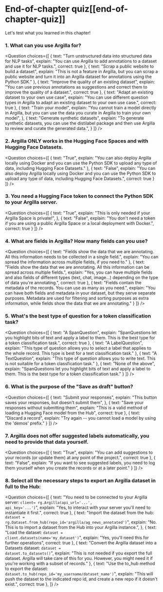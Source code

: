 <!-- DISABLE-FRONTMATTER-SECTIONS -->

# End-of-chapter quiz[[end-of-chapter-quiz]]

<CourseFloatingBanner
    chapter={10}
    classNames="absolute z-10 right-0 top-0"
/>

Let's test what you learned in this chapter!

### 1. What can you use Argilla for?

<Question
	choices={[
		{
			text: "Turn unstructured data into structured data for NLP tasks",
			explain: "You can use Argilla to add annotations to a dataset and use it for NLP tasks.",
            correct: true
		},
		{
			text: "Scrap a public website to build a dataset",
			explain: "This is not a feature in Argilla, but you can scrap a public website and turn it into an Argilla dataset for annotations using the Python SDK."
		},
		{
			text: "Improve the quality of an existing dataset",
			explain: "You can use previous annotations as suggestions and correct them to improve the quality of a dataset.",
			correct: true
		},
		{
			text: "Adapt an existing dataset to your own use case",
			explain: "You can use different question types in Argilla to adapt an existing dataset to your own use case.",
			correct: true
		},
		{
			text: "Train your model",
			explain: "You cannot train a model directly in Argilla, but you can use the data you curate in Argilla to train your own model",
		},
		{
			text: "Generate synthetic datasets",
			explain: "To generate synthetic datasets, you can use the distilabel package and then use Argilla to review and curate the generated data.",
		}
	]}
/>

### 2. Argilla ONLY works in the Hugging Face Spaces and with Hugging Face Datasets.

<Question
	choices={[
        {
			text: "True",
			explain: "You can also deploy Argilla locally using Docker and you can use the Python SDK to upload any type of data, including Hugging Face Datasets."
        },
        {
			text: "False",
			explain: "You can also deploy Argilla locally using Docker and you can use the Python SDK to upload any type of data, including Hugging Face Datasets.",
			correct: true
        }
	]}
/>

### 3. You need a Hugging Face token to connect the Python SDK to your Argilla server.

<Question
	choices={[
        {
			text: "True",
			explain: "This is only needed if your Argilla Space is private!",
        },
        {
			text: "False",
			explain: "You don't need a token if you are using a public Argilla Space or a local deployment with Docker.",
			correct: true
        }
	]}
/>

### 4. What are **fields** in Argilla? How many fields can you use?

<Question
	choices={[
        {
			text: "Fields show the data that we are annotating. All this information needs to be collected in a single field.",
			explain: "You can spread the information across multiple fields, if you need to."
        },
		{
			text: "Fields show the data that we are annotating. All this information can be spread across multiple fields.",
			explain: "Yes, you can have multiple fields and also fields of different types (text, chat, image...) depending on the type of data you're annotating.",
			correct: true
        },
        {
			text: "Fields contain the metadata of the records. You can use as many as you need.",
			explain: "You can have both fields and metadata in your dataset, but they serve separate purposes. Metadata are used for filtering and sorting purposes as extra information, while fields show the data that we are annotating."
        }
	]}
/>

### 5. What's the best type of question for a token classification task?

<Question
	choices={[
        {
			text: "A SpanQuestion",
			explain: "SpanQuestions let you highlight bits of text and apply a label to them. This is the best type for a token classification task.",
            correct: true
        },
        {
			text: "A LabelQuestion",
			explain: "This type of question allows you to select a label that applies to the whole record. This type is best for a text classification task."
        },
        {
			text: "A TextQuestion",
			explain: "This type of question allows you to write text. This is not suitable for a token classfication task."
        },
        {
			text: "None of the above",
			explain: "SpanQuestions let you highlight bits of text and apply a label to them. This is the best type for a token classification task."
        }
	]}
/>

### 6. What is the purpose of the "Save as draft" button?

<Question
	choices={[
        {
			text: "Submit your responses",
			explain: "This button saves your responses, but doesn't submit them",
        },
        {
			text: "Save your responses without submitting them",
			explain: "This is a valid method of loading a Hugging Face model from the Hub",
			correct: true
        },
        {
			text: "Discard a record",
			explain: "Try again -- you cannot load a model by using the 'demos' prefix."
        }
	]}
/>

### 7. Argilla does not offer suggested labels automatically, you need to provide that data yourself.

<Question
	choices={[
        {
			text: "True",
			explain: "You can add suggestions to your records (or update them) at any point of the project.",
            correct: true
        },
        {
			text: "False",
			explain: "If you want to see suggested labels, you need to log them yourself when you create the records or at a later point."
        }
	]}
/>

### 8. Select all the necessary steps to export an Argilla dataset in full to the Hub:

<Question
	choices={[
        {
			text: "You need to be connected to your Argilla server: <code>client= rg.Argilla(api_url='...', api_key='...')</code>",
			explain: "Yes, to interact with your server you'll need to instantiate it first.",
            correct: true
        },
		{
			text: "Import the dataset from the hub: <code>dataset = rg.Dataset.from_hub(repo_id='argilla/ag_news_annotated')</code>",
			explain: "No. This is to import a dataset from the Hub into your Argilla instance.",
        },
        {
			text: "Load the dataset: <code>dataset = client.datasets(name='my_dataset')</code>",
			explain: "Yes, you'll need this for further operations",
			correct: true
        },
        {
			text: "Convert the Argilla dataset into a Datasets dataset: <code>dataset = dataset.to_datasets()</code>",
			explain: "This is not needed if you export the full dataset. Argilla will take care of this for you. However, you might need it if you're working with a subset of records."
        },
        {
			text: "Use the </code>to_hub</code> method to export the dataset: <code>dataset.to_hub(repo_id='my_username/dataset_name')</code>",
			explain: "This will push the dataset to the indicated repo id, and create a new repo if it doesn't exist.",
            correct: true
        },
	]}
/>

